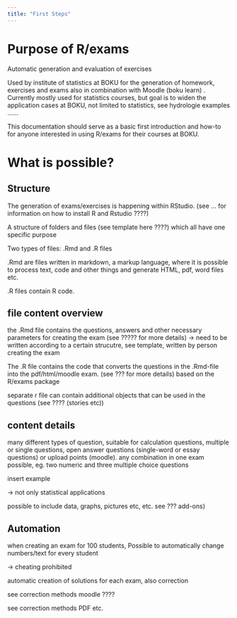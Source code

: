 ```yaml
---
title: "First Steps"
---
```


# Purpose of R/exams

Automatic generation and evaluation of exercises

Used by institute of statistics at BOKU for the generation of homework, exercises and exams also in combination with Moodle (boku learn) . Currently mostly used for statistics courses, but goal is to widen the application cases at BOKU, not limited to statistics, see hydrologie examples ......

This documentation should serve as a basic first introduction and how-to for anyone interested in using R/exams for their courses at BOKU.

# What is possible? 

## Structure 

The generation of exams/exercises is happening within RStudio. (see ... for information on how to install R and Rstudio ????)

A structure of folders and files (see template here ????) which all have one specific purpose

Two types of files: .Rmd and .R files

.Rmd are files written in markdown, a markup language, where it is possible to process text, code and other things and generate HTML, pdf, word files etc.

.R files contain R code.

## file content overview

the .Rmd file contains the questions, answers and other necessary parameters for creating the exam (see ????? for more details) -\> need to be written according to a certain strucutre, see template, written by person creating the exam

The .R file contains the code that converts the questions in the .Rmd-file into the pdf/html/moodle exam. (see ??? for more details) based on the R/exams package

separate r file can contain additional objects that can be used in the questions (see ???? (stories etc))

## content details 

many different types of question, suitable for calculation questions, multiple or single questions, open answer questions (single-word or essay questions) or upload points (moodle). any combination in one exam possible, eg. two numeric and three multiple choice questions

insert example

-\> not only statistical applications

possible to include data, graphs, pictures etc, etc. see ??? add-ons)

## Automation

when creating an exam for 100 students, Possible to automatically change numbers/text for every student

-\> cheating prohibited

automatic creation of solutions for each exam, also correction

see correction methods moodle ????

see correction methods PDF etc.
